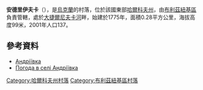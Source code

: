 {{coord|48|42|59|N|36|18|51|E|scale:100000_region:UA|display=title}}

'''安德里伊夫卡'''（{{lang-uk|Андріївка}}），是[[烏克蘭|烏克蘭]]的村落，位於該國東部[[哈爾科夫州|哈爾科夫州]]，由[[布利茲紐基區|布利茲紐基區]]負責管轄，處於[[大捷爾尼夫卡河|大捷爾尼夫卡河]]畔，始建於1775年，面積0.28平方公里，海拔高度99米，2001年人口137。

==參考資料==
*[http://gska2.rada.gov.ua/pls/z7502/A005?rdat1=09.01.2009&rf7571=32283 Андріївка]{{dead link|date=2017年12月 |bot=InternetArchiveBot |fix-attempted=yes }}
* [http://weather.in.ua/ua/har'kovskaja/163 Погода в селі Андріївка] {{Wayback|url=http://weather.in.ua/ua/har'kovskaja/163 |date=20160323024705 }}

{{DEFAULTSORT:Андріївка}}
[[Category:哈爾科夫州村落|Category:哈爾科夫州村落]]
[[Category:布利茲紐基區村落|Category:布利茲紐基區村落]]


{{Kharkiv-geo-stub}}